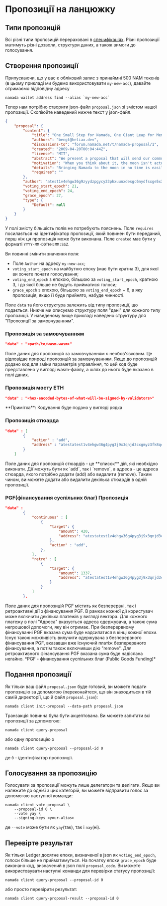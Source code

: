 
# Пропозиції на ланцюжку

## Типи пропозицій

Всі різні типи пропозицій перераховані в [специфікаціях](https://specs.namada.net/governance/proposal). Різні пропозиції матимуть різні дозволи, структури даних, а також вимоги до голосування.

## Створення пропозиції

Припускаючи, що у вас є обліковий запис з принаймні 500 NAM токенів (в цьому прикладі ми будемо використовувати `my-new-acc`), давайте отримаємо відповідну адресу

```shell copy
namada wallet address find --alias `my-new-acc`
```

Тепер нам потрібно створити json-файл `proposal.json` зі змістом нашої пропозиції. Скопіюйте наведений нижче текст у json-файл.

```json copy
{
	"proposal": {
		"content": {
			"title": "One Small Step for Namada, One Giant Leap for Memekind",
			"authors": "bengt@heliax.dev",
			"discussions-to": "forum.namada.net/t/namada-proposal/1",
			"created": "2069-04-20T00:04:44Z",
			"license": "MIT",
			"abstract": "We present a proposal that will send our community to the moon. This proposal outlines all training necessary to accomplish this goal. All memers are welcome to join.",
			"motivation": "When you think about it, the moon isn't actually that far away.The moon is only 384,400 km. We have not yet brought Namada to the moon, so it is only natural to use 101 as the prime number for our modular arithmetic operations. 384,400 (mod 101) = 95. 95 km is a distance that can be easily covered by a single person in a single day. Namada was produced by more than 100 people. So 95/100 = 0, rounded to the nearest integer. This means that Namada can reach the moon in no time.",
			"details": "Bringing Namada to the moon in no time is easily achievable. We just need to pass this governance proposal and set the plan in action",
			"requires": ""
		},
		"author": "atest1v4ehgw36g9zyydzpgycy23phxuunxdesgc6nydfsxge5x3zzgscny32pxccn2wfjg5urx3fhzxhmch",
		"voting_start_epoch": 21,
		"voting_end_epoch": 24,
		"grace_epoch": 27,
		"type": {
			"Default": null
		}
	}
}
```

У полі змісту більшість полів не потребують пояснень. Поле `requires` посилається на ідентифікатор пропозиції, який повинен бути переданий, перш ніж ця пропозиція може бути виконана. Поле `created` має бути у форматі `YYYY-MM-DDTHH:MM:SSZ`.

Ви повинні змінити значення поля:

- Поле `Author` на адресу `my-new-acc`;
- `voting_start_epoch` на майбутню епоху (має бути кратна 3), для якої ви хочете почати голосування;
- `voting_end_epoch` з епохою, більшою за `voting_start_epoch`, кратною 3, і до якої більше не будуть прийматися голоси;
- `grace_epoch` з епохою, більшою за `voting_end_epoch` + 6, в яку пропозиція, якщо її буде прийнято, набуде чинності.

Поле `data` та його структура залежить від типу пропозиції, що подається. Нижче ми описуємо структуру поля "дані" для кожного типу пропозиції. У наведеному вище прикладі наведено структуру для "Пропозиції за замовчуванням".

### Пропозиція за замовчуванням 

```json copy
"data" : "<path/to/wasm.wasm>"
```

<Callout type="info">
Поле даних для пропозицій за замовчуванням є необов'язковим. Це відповідає природі пропозицій за замовчуванням. 
Якщо до пропозицій додано код для зміни параметрів управління, то цей код 
буде представлено у вигляді wasm-файлу, а шлях до нього буде вказано в полі даних.
</Callout>

### Пропозиція мосту ETH

```json copy
"data" : "<hex-encoded-bytes-of-what-will-be-signed-by-validators>"
```

<Callout type="warning">
**Примітка**:
Кодування буде подано у вигляді рядка
</Callout>

### Пропозиція стюарда

```json copy
"data" : [
        {
            "action" : "add",
            "address" : "atestatest1v4ehgw36g4pyg3j9x3qnjd3cxgmyz3fk8qcrys3hxdp5xwfnx3zyxsj9xgunxsfjg5u5xvzyzrrqtn"
        }
    ]     
```

<Callout>
Поле даних для пропозицій стюардів - це **список** дій, які необхідно виконати. 
Дії можуть бути як `add`, так і `remove`, а адреса - це адреса 
стюарда, якого потрібно додати (add) або видалити (remove). Таким чином, ви можете додати або видалити декілька 
стюардів в одній пропозиції.
</Callout>

### PGF(фінансування суспільних благ) Пропозиція
    
```json copy
"data" :
        {
            "continuous" : [
                {
                    "target": {
                        "amount": 420,
                        "address": "atestatest1v4ehgw36g4pyg3j9x3qnjd3cxgmyz3fk8qcrys3hxdp5xwfnx3zyxsj9xgunxsfjg5u5xvzyzrrqtn"
                    },
                    "action" : "add",
                },
            ],
            "retro" : [
                {
                    "target": {
                        "amount": 1337,
                        "address": "atestatest1v4ehgw36g4pyg3j9x3qnjd3cxgmyz3fk8qcrys3hxdp5xwfnx3zyxsj9xgunxsfjg5u5xvzyzrrqtn"
                    }
                }
            ]
        },  
```

<Callout>
Поле даних для пропозицій PGF містить як безперервні, так і ретроактивні дії з фінансування PGF. В рамках кожної дії користувач може включити декілька платежів у вигляді вектора. Для кожного платежу в полі "Адреса" вказується адреса одержувача, а також сума негрошової допомоги, яку він отримає. При безперервному фінансуванні PGF вказана сума буде надсилатися в кінці кожної епохи. Існує також можливість вилучити одержувача з безперервного фінансування PGF, вказавши вже існуючий платіж безперервного фінансування, а потім також включивши дію "remove". Для ретроактивного фінансування PGF вказана сума буде надіслана негайно.
*PGF - фінансування суспільних благ (Public Goods Funding)*
</Callout>

## Подання пропозиції
Як тільки ваш файл `proposal.json` буде готовий, ви можете подати пропозицію за допомогою (переконайтеся, що він знаходиться в тій самій директорії, що й файл `proposal.json`):

```shell copy
namada client init-proposal --data-path proposal.json 
```

Транзакція повинна була бути акцептована. Ви можете запитати всі пропозиції за допомогою:

```shell copy
namada client query-proposal
```

або одну пропозицію з

```shell copy
namada client query-proposal --proposal-id 0
```

де `0` - ідентифікатор пропозиції.

## Голосування за пропозицію

Голосувати за пропозиції можуть лише делегатори та делігати. Якщо ви належите до однієї з цих категорій, ви можете відправити голос за допомогою наступної команди:

```shell copy
namada client vote-proposal \
    --proposal-id 0 \
    --vote yay \
    --signing-keys <your-alias>
```

де `--vote` може бути як `yay`(так), так і `nay`(ні).

## Перевірте результат

Як тільки Ledger досягне епохи, визначеної в json як `voting_end_epoch`, голоси більше не прийматимуться.
На початку епохи `grace_epoch` буде виконано код, визначений в json полі `proposal_code`. Ви можете використовувати наступні команди для перевірки статусу пропозиції:

```shell copy
namada client query-proposal --proposal-id 0
```

або просто перевірити результат:

```shell copy
namada client query-proposal-result --proposal-id 0
```

